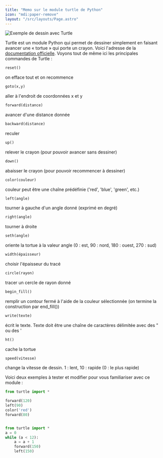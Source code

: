 ```yaml
---
title: "Memo sur le module turtle de Python"
icon: "mdi:paper-remove"
layout: "/src/layouts/Page.astro"
---
```


![Exemple de dessin avec Turtle](/public/turtle-logo.png)

Turtle est un module Python qui permet de dessiner simplement en faisant
avancer une « tortue » qui porte un crayon. Voici l'adresse de la
[documentation officielle](https://docs.python.org/3.3/library/turtle.html).
Voyons tout de même ici les principales commandes de Turtle :

```py
reset()
```

on efface tout et on recommence

```py
goto(x,y)
```

aller à l'endroit de coordonnées x et y

```py
forward(distance)
```

avancer d'une distance donnée

```py
backward(distance)
```

reculer

```py
up()
```

relever le crayon (pour pouvoir avancer sans dessiner)

```py
down()
```

abaisser le crayon (pour pouvoir recommencer à dessiner)

```py
color(couleur)
```

couleur peut être une chaîne prédéfinie ('red', 'blue', 'green', etc.)

```py
left(angle)
```

tourner à gauche d'un angle donné (exprimé en degré)

```py
right(angle)
```

tourner à droite

```py
seth(angle)
```

oriente la tortue à la valeur angle (0 : est, 90 : nord, 180 : ouest, 270 : sud)

```py
width(épaisseur)
```

choisir l'épaisseur du tracé

```py
circle(rayon)
```

tracer un cercle de rayon donné

```py
begin_fill()
```

remplir un contour fermé à l'aide de la couleur sélectionnée (on termine la construction par end_fill())

```py
write(texte)
```

écrit le texte. Texte doit être une chaîne de caractères délimitée avec des " ou des '

```py
ht()
```

cache la tortue

```py
speed(vitesse)
```

change la vitesse de dessin. 1 : lent, 10 : rapide (0 : le plus rapide)
  

Voici deux exemples à tester et modifier pour vous familiariser avec ce module
:


```py
from turtle import *

forward(120)
left(90)
color('red')
forward(80)


from turtle import *
a = 0
while (a < 12):
    a = a + 1
    forward(150)
    left(150)
```

